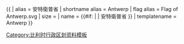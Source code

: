 {{ {{{1<noinclude>|country showdata</noinclude>}}}
| alias = 安特衛普省
| shortname alias = Antwerp
| flag alias = Flag of Antwerp.svg
| size = {{{size|}}}
| name = {{#if: {{{name|}}} | {{{name|}}} | 安特衛普省 }}
<noinclude>
| templatename = Antwerp
</noinclude>
}}<noinclude>
[[Category:比利时行政区划资料模板‎]]
</noinclude>